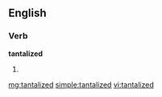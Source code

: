 ==English==

===Verb===
'''tantalized'''

# {{past of|[[tantalize]]}}

[[mg:tantalized]]
[[simple:tantalized]]
[[vi:tantalized]]